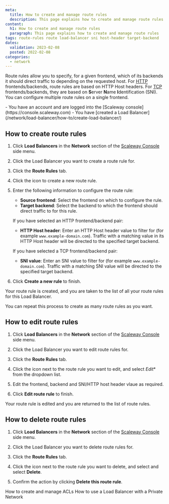 ```yaml
---
meta:
  title: How to create and manage route rules
  description: This page explains how to create and manage route rules
content:
  h1: How to create and manage route rules
  paragraph: This page explains how to create and manage route rules
tags: route-rules route load-balancer sni host-header target-backend
dates:
  validation: 2023-02-08
  posted: 2022-02-08
categories:
  - network
---
```


Route rules allow you to specify, for a given frontend, which of its backends it should direct traffic to depending on the requested host. For [HTTP](#protocol) frontends/backends, route rules are based on HTTP Host headers. For [TCP](#protocol) frontends/backends, they are based on **S**erver **N**ame **I**dentification (SNI). You can configure multiple route rules on a single frontend.

<Macro id="iam-requirements" />
 
<Message type="requirement">
  - You have an account and are logged into the [Scaleway console](https://console.scaleway.com) 
  - You have [created a Load Balancer](/network/load-balancer/how-to/create-load-balancer/)
</Message>

## How to create route rules

1. Click **Load Balancers** in the **Network** section of the [Scaleway Console](https://console.scaleway.com) side menu. 

2. Click the Load Balancer you want to create a route rule for.

3. Click the **Route Rules** tab.

4. Click the <Icon name="plus" /> icon to create a new route rule.

5. Enter the following information to configure the route rule:
    - **Source frontend**: Select the frontend on which to configure the rule.
    - **Target backend**: Select the backend to which the frontend should direct traffic to for this rule.

    If you have selected an HTTP frontend/backend pair:

    - **HTTP Host header**: Enter an HTTP Host header value to filter for (for example `www.example-domain.com`). Traffic with a matching value in its HTTP Host header will be directed to the specified target backend.

    If you have selected a TCP frontend/backend pair:

    - **SNI value**: Enter an SNI value to filter for (for example `www.example-domain.com`). Traffic with a matching SNI value will be directed to the specified target backend.

6. Click **Create a new rule** to finish.

  Your route rule is created, and you are taken to the list of all your route rules for this Load Balancer.

  You can repeat this process to create as many route rules as you want.

## How to edit route rules

1. Click **Load Balancers** in the **Network** section of the [Scaleway Console](https://console.scaleway.com) side menu. 

2. Click the Load Balancer you want to edit route rules for.

3. Click the **Route Rules** tab.

4. Click the <Icon name="more" /> icon next to the route rule you want to edit, and select *Edit** from the dropdown list.

5. Edit the frontend, backend and SNI/HTTP host header vlaue as required.

6. Click **Edit route rule** to finish. 

  Your route rule is edited and you are returned to the list of route rules.

## How to delete route rules

1. Click **Load Balancers** in the **Network** section of the [Scaleway Console](https://console.scaleway.com) side menu. 

2. Click the Load Balancer you want to delete route rules for.

3. Click the **Route Rules** tab.

4. Click the <Icon name="more" /> icon next to the route rule you want to delete, and select and select **Delete**.

6. Confirm the action by clicking **Delete this route rule**.

<Navigation title="See Also">
  <PreviousButton to="/network/load-balancer/how-to/create-manage-acls/">How to create and manage ACLs</PreviousButton>
  <NextButton to="/network/load-balancer/how-to/use-with-private-network/">How to use a Load Balancer with a Private Network</NextButton>
</Navigation>
